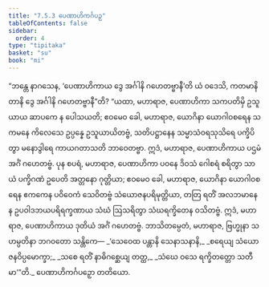 ```yaml
---
title: "7.5.3 ပေဏာဟိကင်္ဂပဉှ"
tableOfContents: false
sidebar:
  order: 4
type: "tipitaka"
basket: "su"
book: "mi"
---
```



<DynamicBreadcrumb />

<Division number="267" book="mi">

<Paragraph number="1901" book="mi">
“ဘန္တေ နာဂသေန, ‘ပေဏာဟိကာယ ဒွေ အင်္ဂါနိ ဂဟေတဗ္ဗာနီ’တိ ယံ ဝဒေသိ, ကတမာနိ တာနိ ဒွေ အင်္ဂါနိ ဂဟေတဗ္ဗာနီ”တိ? “ယထာ, မဟာရာဇ, ပေဏာဟိကာ သကပတိမှိ ဥသူယာယ ဆာပကေ န ပေါသယတိ; ဧဝမေဝ ခေါ, မဟာရာဇ, ယောဂိနာ ယောဂါဝစရေန သကမနေ ကိလေသေ ဥပ္ပန္နေ ဥသူယာယိတဗ္ဗံ, သတိပဋ္ဌာနေန သမ္မာသံဝရသုသိရေ ပက္ခိပိတွာ မနောဒွါရေ ကာယဂတာသတိ ဘာဝေတဗ္ဗာ. ဣဒံ, မဟာရာဇ, ပေဏာဟိကာယ ပဌမံ အင်္ဂံ ဂဟေတဗ္ဗံ.
</Paragraph>

<Paragraph number="1902" book="mi">
ပုန စပရံ, မဟာရာဇ, ပေဏာဟိကာ ပဝနေ ဒိဝသံ ဂေါစရံ စရိတွာ သာယံ ပက္ခိဂဏံ ဥပေတိ အတ္တနော ဂုတ္တိယာ; ဧဝမေဝ ခေါ, မဟာရာဇ, ယောဂိနာ ယောဂါဝစရေန ဧကကေန ပဝိဝေကံ သေဝိတဗ္ဗံ သံယောဇနပရိမုတ္တိယာ, တတြ ရတိံ အလဘမာနေန ဥပဝါဒဘယပရိရက္ခဏာယ သံဃံ ဩသရိတွာ သံဃရက္ခိတေန ဝသိတဗ္ဗံ. ဣဒံ, မဟာရာဇ, ပေဏာဟိကာယ ဒုတိယံ အင်္ဂံ ဂဟေတဗ္ဗံ. ဘာသိတမ္ပေတံ, မဟာရာဇ, ဗြဟ္မုနာ သဟမ္ပတိနာ ဘဂဝတော သန္တိကေ—
</Paragraph>

<Paragraph number="1903" type="verses" book="mi">
_‘သေဝေထ ပန္တာနိ သေနာသနာနိ,_  
_စရေယျ သံယောဇနဝိပ္ပမောက္ခာ;_  
_သစေ ရတိံ နာဓိဂစ္ဆေယျ တတ္ထ,_  
_သံဃေ ဝသေ ရက္ခိတတ္တော သတီမာ’”တိ._  


</Paragraph>
</Division>

<Paragraph number="1904" type="center" book="mi">
ပေဏာဟိကင်္ဂပဉှော တတိယော.
</Paragraph>